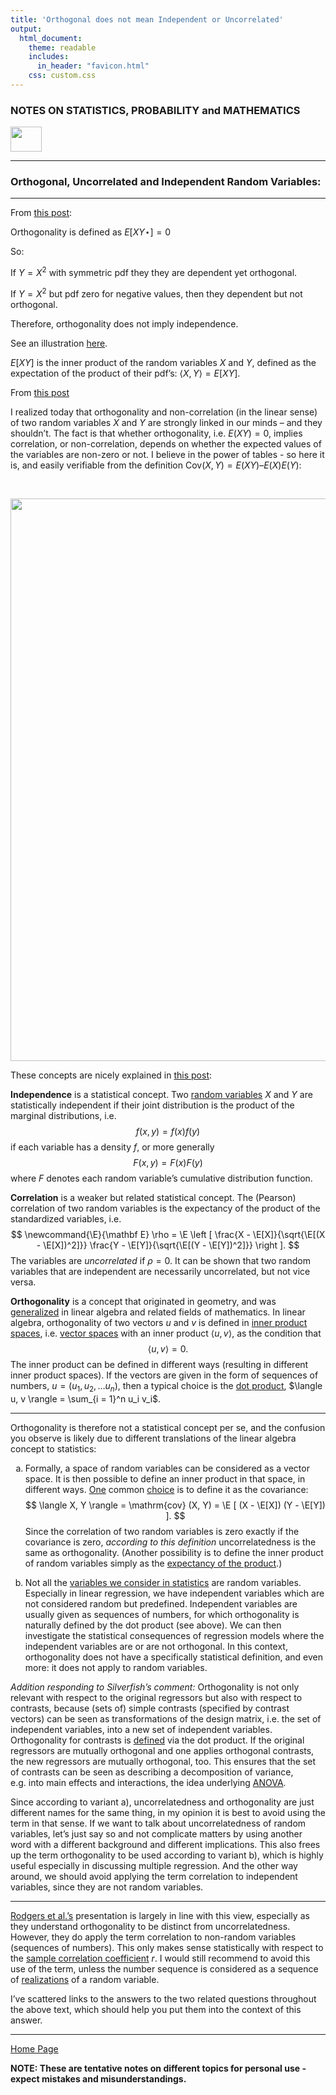 ```yaml
---
title: 'Orthogonal does not mean Independent or Uncorrelated'
output: 
  html_document:
    theme: readable
    includes:
      in_header: "favicon.html" 
    css: custom.css
---
```



### **NOTES ON STATISTICS, PROBABILITY and MATHEMATICS**

<a href="http://rinterested.github.io/statistics/index.html">
<img HEIGHT="40" WIDTH="50" src="logo.PNG"></a>

---

### Orthogonal, Uncorrelated and Independent Random Variables:

---

From [this post](http://stats.stackexchange.com/a/16315/67822):

Orthogonality is defined as $E[XY⋆]=0$

So:

If $Y=X^2$ with symmetric pdf they they are dependent yet orthogonal.

If $Y=X^2$ but pdf zero for negative values, then they dependent but not orthogonal.

Therefore, orthogonality does not imply independence.

See an illustration [here](http://math.stackexchange.com/a/2040727/152225).

$E[XY]$ is the inner product of the random variables $X$ and $Y$, defined as the expectation of the product of their pdf's: $\langle X,Y\rangle=E[XY].$

From [this post](https://alecospapadopoulos.wordpress.com/2014/08/16/orthogonality-and-correlation/)

I realized today that orthogonality and non-correlation (in the linear sense) of two random variables $X$ and $Y$ are strongly linked in our minds – and they shouldn’t. The fact is that whether orthogonality, i.e. $E(XY)=0$, implies correlation, or non-correlation, depends on whether the expected values of the variables are non-zero or not. I believe in the power of tables - so here it is, and easily verifiable from the definition $\text{Cov}(X,Y) = E(XY) – E(X)E(Y)$:

<br>

<img width=900 src="https://cloud.githubusercontent.com/assets/9312897/23197481/a7b6e93e-f88e-11e6-85de-f7193799562e.png">

These concepts are nicely explained in [this post](http://stats.stackexchange.com/a/171347/67822):

__Independence__ is a statistical concept. Two [random variables](https://en.wikipedia.org/wiki/Random_variable) $X$ and $Y$ are statistically independent if their joint distribution is the product of the marginal distributions, i.e.
$$
f(x, y) = f(x) f(y)
$$
if each variable has a density $f$, or more generally
$$
F(x, y) = F(x) F(y)
$$
where $F$ denotes each random variable's cumulative distribution function.

__Correlation__ is a weaker but related statistical concept. The (Pearson) correlation of two random variables is the expectancy of the product of the standardized variables, i.e.
$$
\newcommand{\E}{\mathbf E}
\rho = \E \left [
\frac{X - \E[X]}{\sqrt{\E[(X - \E[X])^2]}}
\frac{Y - \E[Y]}{\sqrt{\E[(Y - \E[Y])^2]}}
\right ].
$$
The variables are *uncorrelated* if $\rho = 0$. It can be shown that two random variables that are independent are necessarily uncorrelated, but not vice versa.

__Orthogonality__ is a concept that originated in geometry, and was [generalized](https://en.wikipedia.org/wiki/Orthogonality#Definitions) in linear algebra and related fields of mathematics. In linear algebra, orthogonality of two vectors $u$ and $v$ is defined in [inner product spaces](https://en.wikipedia.org/wiki/Inner_product_space), i.e. [vector spaces](https://en.wikipedia.org/wiki/Vector_space) with an inner product $\langle u, v \rangle$, as the condition that
$$
\langle u, v \rangle = 0.
$$
The inner product can be defined in different ways (resulting in different inner product spaces). If the vectors are given in the form of sequences of numbers, $u = (u_1, u_2, \ldots u_n)$, then a typical choice is the [dot product](https://en.wikipedia.org/wiki/Dot_product), $\langle u, v \rangle = \sum_{i = 1}^n u_i v_i$.

***

Orthogonality is therefore not a statistical concept per se, and the confusion you observe is likely due to different translations of the linear algebra concept to statistics:

a) Formally, a space of random variables can be considered as a vector space. It is then possible to define an inner product in that space, in different ways. [One](http://stats.stackexchange.com/a/134317/17023) common [choice](http://stats.stackexchange.com/a/29172/17023) is to define it as the covariance:
$$
\langle X, Y \rangle = \mathrm{cov} (X, Y)
= \E [ (X - \E[X]) (Y - \E[Y]) ].
$$
Since the correlation of two random variables is zero exactly if the covariance is zero, *according to this definition* uncorrelatedness is the same as orthogonality. (Another possibility is to define the inner product of random variables simply as the [expectancy of the product](http://stats.stackexchange.com/a/16315/17023).)

b) Not all the [variables we consider in statistics](http://stats.stackexchange.com/a/156554/17023) are random variables. Especially in linear regression, we have independent variables which are not considered random but predefined. Independent variables are usually given as sequences of numbers, for which orthogonality is naturally defined by the dot product (see above). We can then investigate the statistical consequences of regression models where the independent variables are or are not orthogonal. In this context, orthogonality does not have a specifically statistical definition, and even more: it does not apply to random variables.

*Addition responding to Silverfish's comment:* Orthogonality is not only relevant with respect to the original regressors but also with respect to contrasts, because (sets of) simple contrasts (specified by contrast vectors) can be seen as transformations of the design matrix, i.e. the set of independent variables, into a new set of independent variables. Orthogonality for contrasts is [defined](https://en.wikipedia.org/wiki/Contrast_(statistics)#Definitions) via the dot product. If the original regressors are mutually orthogonal and one applies orthogonal contrasts, the new regressors are mutually orthogonal, too. This ensures that the set of contrasts can be seen as describing a decomposition of variance, e.g. into main effects and interactions, the idea underlying [ANOVA](https://en.wikipedia.org/wiki/Analysis_of_variance).

Since according to variant a), uncorrelatedness and orthogonality are just different names for the same thing, in my opinion it is best to avoid using the term in that sense. If we want to talk about uncorrelatedness of random variables, let's just say so and not complicate matters by using another word with a different background and different implications. This also frees up the term orthogonality to be used according to variant b), which is highly useful especially in discussing multiple regression. And the other way around, we should avoid applying the term correlation to independent variables, since they are not random variables.

***

[Rodgers et al.'s](https://web.archive.org/web/20100709201307/http://www.psych.umn.edu/faculty/waller/classes/FA2010/Readings/rodgers.pdf) presentation is largely in line with this view, especially as they understand orthogonality to be distinct from uncorrelatedness. However, they do apply the term correlation to non-random variables (sequences of numbers). This only makes sense statistically with respect to the [sample correlation coefficient](https://en.wikipedia.org/wiki/Pearson_product-moment_correlation_coefficient#For_a_sample) $r$. I would still recommend to avoid this use of the term, unless the number sequence is considered as a sequence of [realizations](https://en.wikipedia.org/wiki/Realization_(probability)) of a random variable.

I've scattered links to the answers to the two related questions throughout the above text, which should help you put them into the context of this answer.


---
<a href="http://rinterested.github.io/statistics/index.html">Home Page</a>

**NOTE: These are tentative notes on different topics for personal use - expect mistakes and misunderstandings.**
